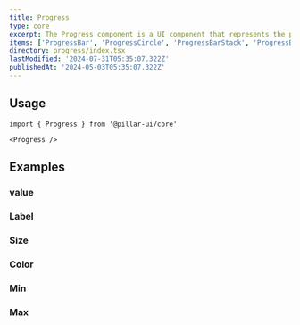 ```yaml
---
title: Progress
type: core
excerpt: The Progress component is a UI component that represents the progress of a task or operation. It visually displays the completion percentage and can be customized with different sizes and colors.
items: ['ProgressBar', 'ProgressCircle', 'ProgressBarStack', 'ProgressBarStackItem']
directory: progress/index.tsx
lastModified: '2024-07-31T05:35:07.322Z'
publishedAt: '2024-05-03T05:35:07.322Z'
---
```


## Usage

```tsx
import { Progress } from '@pillar-ui/core'
```

```tsx
<Progress />
```

## Examples

### value

<Playground name="progressValue" root="progress" />

### Label

<Playground name="progressLabel" root="progress" />

### Size

<Playground name="progressSize" root="progress" />

### Color

<Playground name="progressColor" root="progress" />

### Min

<Playground name="progressMin" root="progress" />

### Max

<Playground name="progressMax" root="progress" />
